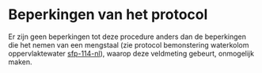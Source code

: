 # Beperkingen van het protocol

Er zijn geen beperkingen tot deze procedure anders dan de beperkingen die het nemen van een mengstaal (zie protocol bemonstering waterkolom oppervlaktewater [sfp-114-nl](../2024.03/index.html)), waarop deze veldmeting gebeurt, onmogelijk maken.
